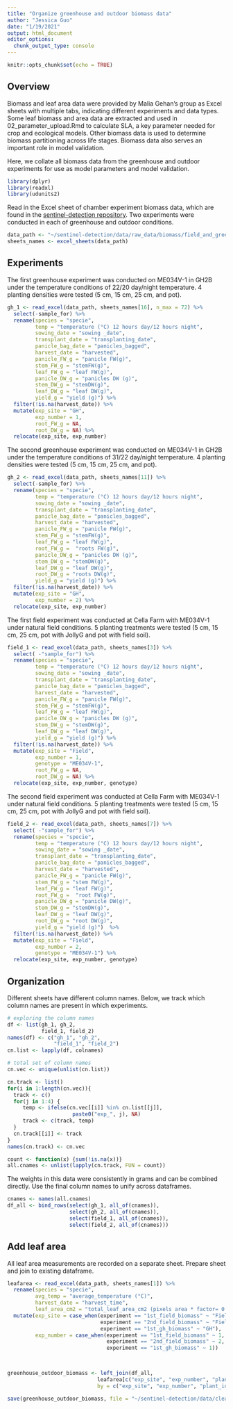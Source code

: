 ```yaml
---
title: "Organize greenhouse and outdoor biomass data"
author: "Jessica Guo"
date: "1/19/2021"
output: html_document
editor_options: 
  chunk_output_type: console
---
```


```r
knitr::opts_chunk$set(echo = TRUE)
```

## Overview

Biomass and leaf area data were provided by Malia Gehan's group as Excel sheets with multiple tabs, indicating different experiments and data types. Some leaf biomass and area data are extracted and used in 02_parameter_upload.Rmd to calculate SLA, a key parameter needed for crop and ecological models. Other biomass data is used to determine biomass partitioning across life stages. Biomass data also serves an important role in model validation. 

Here, we collate all biomass data from the greenhouse and outdoor experiments for use as model parameters and model validation. 

```r
library(dplyr)
library(readxl)
library(udunits2)
```

Read in the Excel sheet of chamber experiment biomass data, which are found in the [sentinel-detection repository](https://github.com/danforthcenter/sentinel-detection). Two experiments were conducted in each of greenhouse and outdoor conditions. 

```r
data_path <- "~/sentinel-detection/data/raw_data/biomass/field_and_greenhouse_experiments.xlsx"
sheets_names <- excel_sheets(data_path)
```

## Experiments

The first greenhouse experiment was conducted on ME034V-1 in GH2B under the temperature conditions of 22/20 day/night temperature. 4 planting densities were tested (5 cm, 15 cm, 25 cm, and pot). 
```r
gh_1 <- read_excel(data_path, sheets_names[16], n_max = 72) %>% 
  select(-sample_for) %>%
  rename(species = "specie", 
         temp = "temperature (°C) 12 hours day/12 hours night",
         sowing_date = "sowing _date",
         transplant_date = "transplanting_date",
         panicle_bag_date = "panicles_bagged",
         harvest_date = "harvested",
         panicle_FW_g = "panicle FW(g)",
         stem_FW_g = "stemFW(g)", 
         leaf_FW_g = "leaf FW(g)",
         panicle_DW_g = "panicles DW (g)", 
         stem_DW_g = "stemDW(g)",
         leaf_DW_g = "leaf DW(g)", 
         yield_g = "yield (g)") %>%
  filter(!is.na(harvest_date)) %>%
  mutate(exp_site = "GH",
         exp_number = 1,
         root_FW_g = NA,
         root_DW_g = NA) %>%
  relocate(exp_site, exp_number)
```

The second greenhouse experiment was conducted on ME034V-1 in GH2B under the temperature conditions of 31/22 day/night temperature. 4 planting densities were tested (5 cm, 15 cm, 25 cm, and pot). 
```r
gh_2 <- read_excel(data_path, sheets_names[11]) %>% 
  select(-sample_for) %>%
  rename(species = "specie", 
         temp = "temperature (°C) 12 hours day/12 hours night",
         sowing_date = "sowing _date",
         transplant_date = "transplanting_date",
         panicle_bag_date = "panicles_bagged",
         harvest_date = "harvested",
         panicle_FW_g = "panicle FW(g)",
         stem_FW_g = "stemFW(g)", 
         leaf_FW_g = "leaf FW(g)",
         root_FW_g =  "roots FW(g)",
         panicle_DW_g = "panicles DW (g)", 
         stem_DW_g = "stemDW(g)",
         leaf_DW_g = "leaf DW(g)", 
         root_DW_g = "roots DW(g)",
         yield_g = "yield (g)") %>%
  filter(!is.na(harvest_date)) %>%
  mutate(exp_site = "GH",
         exp_number = 2) %>%
  relocate(exp_site, exp_number)
```

The first field experiment was conducted at Cella Farm with ME034V-1 under natural field conditions. 5 planting treatments were tested (5 cm, 15 cm, 25 cm, pot with JollyG and pot with field soil). 
```r
field_1 <- read_excel(data_path, sheets_names[3]) %>% 
  select( -"sample_for") %>%
  rename(species = "specie", 
         temp = "temperature (°C) 12 hours day/12 hours night",
         sowing_date = "sowing _date",
         transplant_date = "transplanting_date",
         panicle_bag_date = "panicles_bagged",
         harvest_date = "harvested",
         panicle_FW_g = "panicle FW(g)",
         stem_FW_g = "stemFW(g)", 
         leaf_FW_g = "leaf FW(g)",
         panicle_DW_g = "panicles DW (g)", 
         stem_DW_g = "stemDW(g)",
         leaf_DW_g = "leaf DW(g)", 
         yield_g = "yield (g)") %>%
  filter(!is.na(harvest_date)) %>%
  mutate(exp_site = "Field",
         exp_number = 1,
         genotype = "ME034V-1",
         root_FW_g = NA,
         root_DW_g = NA) %>%
  relocate(exp_site, exp_number, genotype)
```

The second field experiment was conducted at Cella Farm with ME034V-1 under natural field conditions. 5 planting treatments were tested (5 cm, 15 cm, 25 cm, pot with JollyG and pot with field soil). 
```r
field_2 <- read_excel(data_path, sheets_names[7]) %>% 
  select( -"sample_for") %>%
  rename(species = "specie", 
         temp = "temperature (°C) 12 hours day/12 hours night",
         sowing_date = "sowing _date",
         transplant_date = "transplanting_date",
         panicle_bag_date = "panicles_bagged",
         harvest_date = "harvested",
         panicle_FW_g = "panicle FW(g)",
         stem_FW_g = "stem FW(g)", 
         leaf_FW_g = "leaf FW(g)",
         root_FW_g =  "root FW(g)",
         panicle_DW_g = "panicle DW(g)", 
         stem_DW_g = "stemDW(g)",
         leaf_DW_g = "leaf DW(g)", 
         root_DW_g = "root DW(g)",
         yield_g = "yield (g)")  %>%
  filter(!is.na(harvest_date)) %>%
  mutate(exp_site = "Field",
         exp_number = 2,
         genotype = "ME034V-1") %>%
  relocate(exp_site, exp_number, genotype)
```

## Organization

Different sheets have different column names. Below, we track which column names are present in which experiments. 
```r
# exploring the column names
df <- list(gh_1, gh_2,
           field_1, field_2)
names(df) <- c("gh_1", "gh_2",
               "field_1", "field_2")
cn.list <- lapply(df, colnames)

# total set of column names
cn.vec <- unique(unlist(cn.list))

cn.track <- list()
for(i in 1:length(cn.vec)){
  track <- c()
  for(j in 1:4) {
     temp <- ifelse(cn.vec[[i]] %in% cn.list[[j]], 
                     paste0("exp_", j), NA)
     track <- c(track, temp)
  }
  cn.track[[i]] <- track
}
names(cn.track) <- cn.vec

count <- function(x) {sum(!is.na(x))}
all.cnames <- unlist(lapply(cn.track, FUN = count))
```

The weights in this data were consistently in grams and can be combined directly. Use the final column names to unify across dataframes. 
```r
cnames <- names(all.cnames)
df_all <- bind_rows(select(gh_1, all_of(cnames)),
                    select(gh_2, all_of(cnames)),
                    select(field_1, all_of(cnames)),
                    select(field_2, all_of(cnames)))
```

## Add leaf area

All leaf area measurements are recorded on a separate sheet. Prepare sheet and join to existing dataframe. 
```r
leafarea <- read_excel(data_path, sheets_names[1]) %>% 
  rename(species = "specie",
         avg_temp = "average_temperature (°C)", 
         harvest_date = "harvest_time",
         leaf_area_cm2 = "total_leaf_area_cm2 (pixels area * factor= 0.000071)") %>%
  mutate(exp_site = case_when(experiment == "1st_field_biomass" ~ "Field",
                              experiment == "2nd_field_biomass" ~ "Field",
                              experiment == "1st_gh_biomass" ~ "GH"),
         exp_number = case_when(experiment == "1st_field_biomass" ~ 1,
                                experiment == "2nd_field_biomass" ~ 2,
                                experiment == "1st_gh_biomass" ~ 1))
         


greenhouse_outdoor_biomass <- left_join(df_all, 
                             leafarea[c("exp_site", "exp_number", "plant_id", "leaf_area_cm2")], 
                             by = c("exp_site", "exp_number", "plant_id"))

save(greenhouse_outdoor_biomass, file = "~/sentinel-detection/data/cleaned_data/biomass/greenhouse_outdoor_biomass.Rdata")
```
